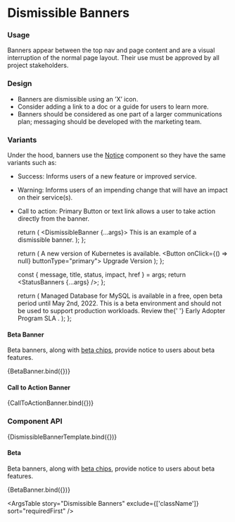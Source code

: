 
<Meta
  title="Components/Notifications/Dismissible Banners"
  component={DismissibleBanner}
/>

# Dismissible Banners

### Usage

Banners appear between the top nav and page content and are a visual interruption of the normal page layout. Their use must be approved by all project stakeholders.

### Design

- Banners are dismissible using an &rsquo;X&rsquo; icon.
- Consider adding a link to a doc or a guide for users to learn more.
- Banners should be considered as one part of a larger communications plan; messaging should be developed with the marketing team.

### Variants

Under the hood, banners use the [Notice](/docs/components-notifications-notices--success) component so they have the same variants such as:

- Success: Informs users of a new feature or improved service.
- Warning: Informs users of an impending change that will have an impact on their service(s).
- Call to action: Primary Button or text link allows a user to take action directly from the banner.

  return (
    <DismissibleBanner {...args}>
      <Typography>This is an example of a dismissible banner.</Typography>
    </DismissibleBanner>
  );
};

  return (
    <DismissibleBanner preferenceKey="cluster-v1" info>
      <Grid
        container
        direction="row"
        alignItems="center"
        justifyContent="space-between"
      >
        <Grid item>
          <Typography>A new version of Kubernetes is available.</Typography>
        </Grid>
        <Grid item>
          <Button onClick={() => null} buttonType="primary">
            Upgrade Version
          </Button>
        </Grid>
      </Grid>
    </DismissibleBanner>
  );
};

  const { message, title, status, impact, href } = args;
  return <StatusBanners {...args} />;
};

  return (
    <DismissibleBanner preferenceKey="beta-banner" info>
      <Typography>
        Managed Database for MySQL is available in a free, open beta period
        until May 2nd, 2022. This is a beta environment and should not be used
        to support production workloads. Review the{' '}
        <Link to="https://www.linode.com/legal-eatp">
          Early Adopter Program SLA
        </Link>
        .
      </Typography>
    </DismissibleBanner>
  );
};

#### Beta Banner

Beta banners, along with [beta chips](/docs/elements-chips-beta-chips--default-story), provide notice to users about beta features.

<Canvas>
  <Story name="Beta Banner">{BetaBanner.bind({})}</Story>
</Canvas>

#### Call to Action Banner

<Canvas>
  <Story name="Call to Action Banner">{CallToActionBanner.bind({})}</Story>
</Canvas>

### Component API

<Canvas>
  <Story
    name="Dismissible Banners"
    argTypes={{
      preferenceKey: {
        description:
          'String used to check if the banner has already been dismissed.',
      },
    }}
  >
    {DismissibleBannerTemplate.bind({})}
  </Story>
</Canvas>

#### Beta

Beta banners, along with [beta chips](/docs/elements-chips-beta-chips--default-story), provide notice to users about beta features.

<Canvas>
  <Story name="Beta Banners">{BetaBanner.bind({})}</Story>
</Canvas>

<ArgsTable
  story="Dismissible Banners"
  exclude={['className']}
  sort="requiredFirst"
/>
